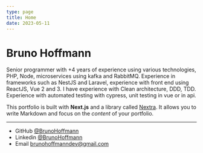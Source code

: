 ```yaml
---
type: page
title: Home
date: 2023-05-11
---
```


# Bruno Hoffmann

Senior programmer with +4 years of experience using various technologies, PHP, Node, microservices using kafka and RabbitMQ. Experience in frameworks such as NestJS and Laravel, experience with front end using ReactJS, Vue 2 and 3. I have experience with Clean architecture, DDD, TDD. Experience with automated testing with cypress, unit testing in vue or in api.

This portfolio is built with **Next.js** and a library called [Nextra](https://nextra.vercel.app/). It allows you to write Markdown and focus on the _content_ of your portfolio.

---

- GitHub [@BrunoHoffmann](https://github.com/BrunoHoffmann)
- Linkedin [@BrunoHoffmann](https://www.linkedin.com/in/bruno-hoffmann-776b3617a/)
- Email brunohoffmanndev@gmail.com
